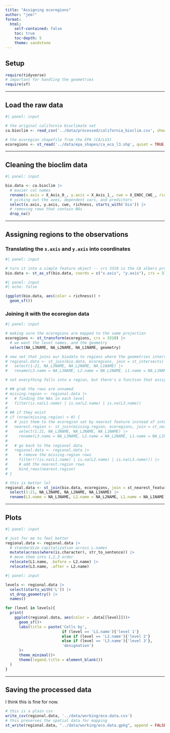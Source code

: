 ```yaml
---
title: "Assigning ecoregions"
author: "jem!"
format:
  html:
    self-contained: false
    toc: true
    toc-depth: 5
    theme: sandstone
---
```


## Setup

```r
require(tidyverse)
# important for handling the geometries
require(sf)
```

------------------------------------------------------------------------

## Load the raw data

```r
#| panel: input

# the original california bioclimate set
ca.bioclim <- read_csv('../data/processed/california_bioclim.csv', show_col_types = FALSE)

# the ecoregion shapefile from the EPA (CA/LV3)
ecoregions <- st_read('../data/epa_shapes/ca_eco_l3.shp', quiet = TRUE)
```

------------------------------------------------------------------------

## Cleaning the bioclim data

```r
#| panel: input

bio.data <- ca.bioclim |>
  # easier col names
  rename(x.axis = X_Axis_0_, y.axis = X_Axis_1_, cwe = X_ENDC_CWE_, richness = X_ENDC_RICHNESS_) |> 
  # picking out the axes, dependent vars, and predictors
  select(x.axis, y.axis, cwe, richness, starts_with('bio')) |> 
  # removing rows that contain NAs
  drop_na()
```

------------------------------------------------------------------------

## Assigning regions to the observations

### Translating the `x.axis` and `y.axis` into coordinates

```r
#| panel: input

# turn it into a simple feature object -- crs 3310 is the CA albers projection
bio.data <- st_as_sf(bio.data, coords = c("x.axis", "y.axis"), crs = 3310)
```

```r
#| panel: input
#| echo: false

(ggplot(bio.data, aes(color = richness)) +
  geom_sf())
```

### Joining it with the ecoregion data

```r
#| panel: input

# making sure the ecoregions are mapped to the same projection
ecoregions <- st_transform(ecoregions, crs = 3310) |> 
  # we want the level names, and the geometry
  select(NA_L3NAME, NA_L2NAME, NA_L1NAME, geometry)

# new set that joins our biodata to regions where the geometries intersect
# regional.data <- st_join(bio.data, ecoregions, join = st_intersects) |> 
#   select(1:21, NA_L3NAME, NA_L2NAME, NA_L1NAME) |> 
#   rename(L3.name = NA_L3NAME, L2.name = NA_L2NAME, L1.name = NA_L1NAME)

# not everything falls into a region, but there's a function that assigns NAs to nearest neighbors

# ## grab the rows are unnamed
# missing.region <- regional.data |> 
#   # finding the NAs in each level
#   filter(is.na(L1.name) | is.na(L2.name) | is.na(L3.name))
# 
# ## if they exist
# if (nrow(missing.region) > 0) {
#   # join them to the ecoregion set by nearest feature instead of intersections
#   nearest.region <- st_join(missing.region, ecoregions, join = st_nearest_feature) |> 
#     select(1:21, NA_L3NAME, NA_L2NAME, NA_L1NAME) |> 
#     rename(L3.name = NA_L3NAME, L2.name = NA_L2NAME, L1.name = NA_L1NAME)
#   
#   # go back to the regional data
#   regional.data <- regional.data |> 
#     # remove the missing.region rows
#     filter(!(is.na(L1.name) | is.na(L2.name) | is.na(L3.name))) |> 
#     # add the nearest.region rows
#     bind_rows(nearest.region)
# }

# this is better lol
regional.data <- st_join(bio.data, ecoregions, join = st_nearest_feature) |> 
  select(1:21, NA_L3NAME, NA_L2NAME, NA_L1NAME) |> 
  rename(L3.name = NA_L3NAME, L2.name = NA_L2NAME, L1.name = NA_L1NAME)
```

------------------------------------------------------------------------

## Plots

```r
#| panel: input

# just for me to feel better
regional.data <- regional.data |> 
  # standardize capitalization across L.names
  mutate(across(where(is.character), str_to_sentence)) |> 
  # move them into 1,2,3 order
  relocate(L1.name, .before = L2.name) |> 
  relocate(L3.name, .after = L2.name)
```


```r
#| panel: input

levels <- regional.data |> 
  select(starts_with('L')) |>
  st_drop_geometry() |> 
  names()

for (level in levels){
  print(
    ggplot(regional.data, aes(color = .data[[level]]))+
      geom_sf()+
      labs(title = paste('Cells by',
                         if (level == 'L1.name'){'level 1'}
                         else if (level == 'L2.name'){'level 2'}
                         else if (level == 'L3.name'){'level 3'},
                         'designation')
      )+
      theme_minimal()+
      theme(legend.title = element_blank())
  )
}
```


------------------------------------------------------------------------

## Saving the processed data

I think this is fine for now.

```r
# this is a plain csv
write_csv(regional.data, '../data/working/eco.data.csv')
# this preserves the spatial data for mapping
st_write(regional.data, "../data/working/eco.data.gpkg", append = FALSE) # false overwrites instead of appends
```